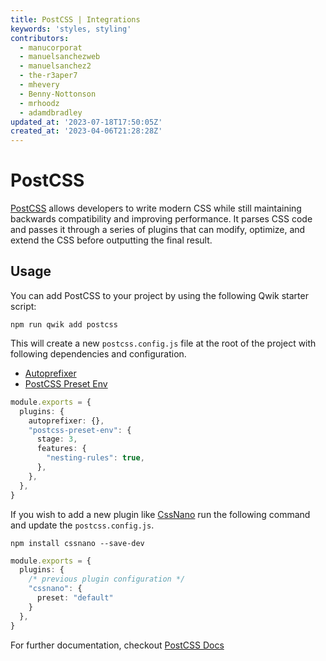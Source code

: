 ```yaml
---
title: PostCSS | Integrations
keywords: 'styles, styling'
contributors:
  - manucorporat
  - manuelsanchezweb
  - manuelsanchez2
  - the-r3aper7
  - mhevery
  - Benny-Nottonson
  - mrhoodz
  - adamdbradley
updated_at: '2023-07-18T17:50:05Z'
created_at: '2023-04-06T21:28:28Z'
---
```


# PostCSS

[PostCSS](https://postcss.org/) allows developers to write modern CSS while still maintaining backwards compatibility and improving performance. It parses CSS code and passes it through a series of plugins that can modify, optimize, and extend the CSS before outputting the final result.

## Usage

You can add PostCSS to your project by using the following Qwik starter script:

```shell
npm run qwik add postcss
```

This will create a new `postcss.config.js` file at the root of the project with following dependencies and configuration.

- [Autoprefixer](https://github.com/postcss/autoprefixer)
- [PostCSS Preset Env](https://preset-env.cssdb.org/)

```ts title="postcss.config.js"
module.exports = {
  plugins: {
    autoprefixer: {},
    "postcss-preset-env": {
      stage: 3,
      features: {
        "nesting-rules": true,
      },
    },
  },
}
```

If you wish to add a new plugin like [CssNano](https://cssnano.co/) run the following command and update the `postcss.config.js`.

```shell
npm install cssnano --save-dev
```

```ts title="postcss.config.js"
module.exports = {
  plugins: {
    /* previous plugin configuration */
    "cssnano": {
      preset: "default"
    }
  },
}
```

For further documentation, checkout [PostCSS Docs](https://postcss.org/docs/)
